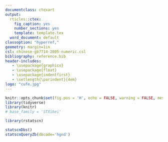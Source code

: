 ```yaml
---
documentclass: ctexart
output:
  rticles::ctex:
    fig_caption: yes
    number_sections: yes
    template: template.tex
  word_document: default
classoption: "hyperref,"
geometry: margin=1in
csl: chinese-gb7714-2005-numeric.csl
bibliography: reference.bib
header-includes:
   - \usepackage{graphicx}
   - \usepackage{float}
   - \usepackage{indentfirst}
   - \setlength{\parindent}{4em}
logo: "cufe.jpg"
---
```


```r
knitr::opts_chunk$set(fig.pos = 'H', echo = FALSE, warning = FALSE, message = FALSE)
library(tidyverse)
library(knitr)
# base_family = 'STXihei'
```

\newpage

\tableofcontents

\newpage


```r
library(rstatscn)
```

```r
statscnDbs()
statscnQueryZb(dbcode='hgnd')
```









